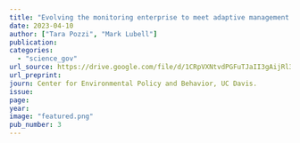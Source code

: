 ```yaml
---
title: "Evolving the monitoring enterprise to meet adaptive management needs in the California Delta"
date: 2023-04-10
author: ["Tara Pozzi", "Mark Lubell"]
publication: 
categories: 
  - "science_gov"
url_source: https://drive.google.com/file/d/1CRpVXNtvdPGFuTJaII3gAijRl3PYwz1M/view?usp=sharing
url_preprint:
journ: Center for Environmental Policy and Behavior, UC Davis.
issue: 
page: 
year: 
image: "featured.png"
pub_number: 3
---
```

